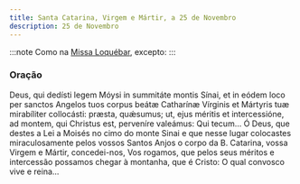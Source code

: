 ```yaml
---
title: Santa Catarina, Virgem e Mártir, a 25 de Novembro
description: 25 de Novembro
---
```


:::note
Como na [Missa Loquébar](/missal/comum/17virgensmartires1), excepto:
:::

### Oração

<div class="side-by-side not-content">
  <span>
    Deus, qui dedísti legem Móysi in summitáte montis Sínai, et in eódem loco
    per sanctos Angelos tuos corpus beátæ Catharínæ Vírginis et Mártyris tuæ
    mirabíliter collocásti: præsta, quǽsumus; ut, ejus méritis et intercessióne,
    ad montem, qui Christus est, perveníre valeámus: Qui tecum...
  </span>
  <span>
    Ó Deus, que destes a Lei a Moisés no cimo do monte Sinai e que nesse lugar
    colocastes miraculosamente pelos vossos Santos Anjos o corpo da B. Catarina,
    vossa Virgem e Mártir, concedei-nos, Vos rogamos, que pelos seus méritos e
    intercessão possamos chegar à montanha, que é Cristo: O qual convosco vive e
    reina...
  </span>
</div>
